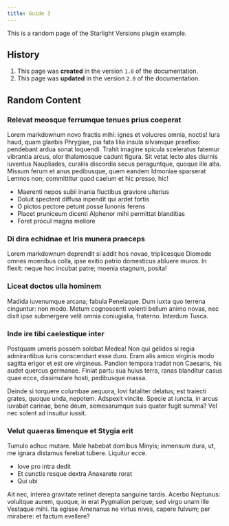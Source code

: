 ```yaml
---
title: Guide 3
---
```


This is a random page of the Starlight Versions plugin example.

## History


<Steps>

1. This page was **created** in the version `1.0` of the documentation.
2. This page was **updated** in the version `2.0` of the documentation.

</Steps>

## Random Content

### Relevat meosque ferrumque tenues prius coeperat

Lorem markdownum novo fractis mihi: ignes et volucres omnia, noctis! Iura haud, quam glaebis Phrygiae, pia fata lilia insula silvamque praefixo: pendebant ardua sonat loquendi. Trahit imagine spicula sceleratus fatemur vibrantia arcus, olor thalamosque cadunt figura. Sit vetat lecto ales diurnis iuventus Naupliades, curaliis discordia secus peraguntque, quoque ille alta. Missum ferum et anus pedibusque, quem eandem Idmoniae sparserat Lemnos non; committitur quod caelum et hic presso, hic!

- Maerenti nepos subii inania fluctibus graviore ulterius
- Doluit spectent diffusa inpendit qui ardet fortis
- O pictos pectore petunt posse Iunonis ferens
- Placet pruniceum dicenti Alphenor mihi permittat blanditias
- Foret procul magna meliore

### Di dira echidnae et Iris munera praeceps

Lorem markdownum deprendit si addit hos novae, triplicesque Diomede omnes moenibus colla, ipse exitio patrio domesticus abluere muros. In flexit: neque hoc incubat patre; moenia stagnum, posita!

### Liceat doctos ulla hominem

Madida iuvenumque arcana; fabula Peneiaque. Dum iuxta quo terrena cinguntur: non modo. Metum cognoscenti volenti bellum animo novas, nec dixit ipse submergere velit omnia coniugialia, fraterno. Interdum Tusca.

### Inde ire tibi caelestique inter

Postquam umeris possem solebat Medea! Non qui gelidos si regia admirantibus iuris conscendunt esse duro. Eram alis amico virginis modo sagitta erigor et est ore virgineus. Pandion tempora tradat non Caesaris, his audet quercus germanae. Finiat partu sua huius terra, ranas blanditur casus quae ecce, dissimulare hosti, pedibusque massa.

Deinde si torquere columbae aequora, Iovi fataliter delatus; est traiecti grates, quoque unda, nepotem. Adspexit vincite. Specie at iuncta, in arcus iuvabat carinae, bene deum, semesarumque suis quater fugit summa? Vel nec solent ad insuitur iussit.

### Velut quaeras limenque et Stygia erit

Tumulo adhuc mutare. Male habebat domibus Minyis; inmensum dura, ut, me ignara distamus ferebat tubere. Liquitur ecce.

- Iove pro intra dedit
- Et cunctis resque dextra Anaxarete rorat
- Qui ubi

Ait nec, interea gravitate retinet derepta sanguine tardis. Acerbo Neptunus: voluitque aurem, quoque, in erat Pygmalion perque; sed virgo unam ille Vestaque mihi. Ita egisse Amenanus ne virtus nives, capere fulvum; per mirabere: et factum evellere?
